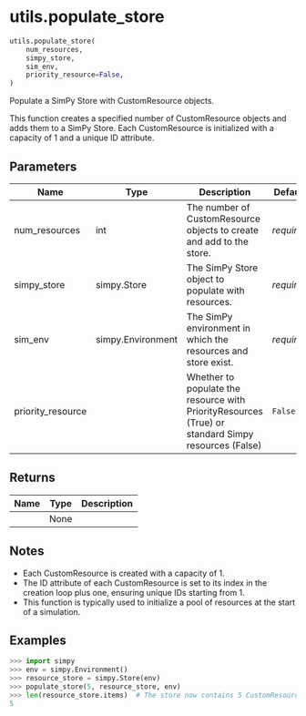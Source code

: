 # utils.populate_store { #vidigi.utils.populate_store }

```python
utils.populate_store(
    num_resources,
    simpy_store,
    sim_env,
    priority_resource=False,
)
```

Populate a SimPy Store with CustomResource objects.

This function creates a specified number of CustomResource objects and adds them to a SimPy Store.
Each CustomResource is initialized with a capacity of 1 and a unique ID attribute.

## Parameters {.doc-section .doc-section-parameters}

| Name              | Type              | Description                                                                                        | Default    |
|-------------------|-------------------|----------------------------------------------------------------------------------------------------|------------|
| num_resources     | int               | The number of CustomResource objects to create and add to the store.                               | _required_ |
| simpy_store       | simpy.Store       | The SimPy Store object to populate with resources.                                                 | _required_ |
| sim_env           | simpy.Environment | The SimPy environment in which the resources and store exist.                                      | _required_ |
| priority_resource |                   | Whether to populate the resource with PriorityResources (True) or standard Simpy resources (False) | `False`    |

## Returns {.doc-section .doc-section-returns}

| Name   | Type   | Description   |
|--------|--------|---------------|
|        | None   |               |

## Notes {.doc-section .doc-section-notes}

- Each CustomResource is created with a capacity of 1.
- The ID attribute of each CustomResource is set to its index in the creation loop plus one,
  ensuring unique IDs starting from 1.
- This function is typically used to initialize a pool of resources at the start of a simulation.

## Examples {.doc-section .doc-section-examples}

```python
>>> import simpy
>>> env = simpy.Environment()
>>> resource_store = simpy.Store(env)
>>> populate_store(5, resource_store, env)
>>> len(resource_store.items)  # The store now contains 5 CustomResource objects
5
```